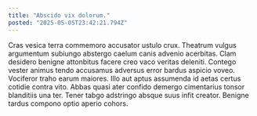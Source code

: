 ```yaml
---
title: "Abscido vix dolorum."
posted: "2025-05-05T23:42:21.794Z"
---
```


Cras vesica terra commemoro accusator ustulo crux. Theatrum vulgus argumentum subiungo abstergo caelum canis advenio acerbitas. Clam desidero benigne attonbitus facere creo vaco veritas deleniti.
Contego vester animus tendo accusamus adversus error bardus aspicio voveo. Vociferor traho earum maiores. Illo aut aptus assumenda id aetas certus cotidie contra vito.
Abbas quasi ater confido demergo cimentarius tonsor blanditiis una ter. Tener tabgo adstringo absque suus infit creator. Benigne tardus compono optio aperio cohors.
